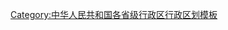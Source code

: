 {{Navbox
|name    = 中华人民共和国乡级以上行政区分省索引
|title   = [[中华人民共和国]][[中华人民共和国行政区划|乡级以上行政区]]分省区市索引
|state   = uncollapse
|bodyclass = hlist

|group1 = 4 [[直辖市]]
|list1 = 
* [[北京市乡级以上行政区列表|北京市]]
* [[天津市乡级以上行政区列表|天津市]]
* [[上海市乡级以上行政区列表|上海市]]
* [[重庆市乡级以上行政区列表|重庆市]] 

|group2 = 23 [[中华人民共和国行政区划|省]]
| list2 = 
* [[河北省乡级以上行政区列表|河北省]]
* [[山西省乡级以上行政区列表|山西省]]
* [[辽宁省乡级以上行政区列表|辽宁省]]
* [[吉林省乡级以上行政区列表|吉林省]]
* [[黑龙江省乡级以上行政区列表|黑龙江省]]
* [[江苏省乡级以上行政区列表|江苏省]]
* [[浙江省乡级以上行政区列表|浙江省]]
* [[安徽省乡级以上行政区列表|安徽省]]
* [[福建省乡级以上行政区列表|福建省]]<sup>1</sup>
* [[江西省乡级以上行政区列表|江西省]]
* [[山东省乡级以上行政区列表|山东省]]
* [[河南省乡级以上行政区列表|河南省]]
* [[湖北省乡级以上行政区列表|湖北省]]
* [[湖南省乡级以上行政区列表|湖南省]]
* [[广东省乡级以上行政区列表|广东省]]<sup>2</sup>
* [[海南省乡级以上行政区列表|海南省]]<sup>2</sup>
* [[四川省乡级以上行政区列表|四川省]]
* [[贵州省乡级以上行政区列表|贵州省]]
* [[云南省乡级以上行政区列表|云南省]]
* [[陕西省乡级以上行政区列表|陕西省]]
* [[甘肃省乡级以上行政区列表|甘肃省]]
* [[青海省乡级以上行政区列表|青海省]]
* [[台湾省 (中华人民共和国)#行政区划|<span style='color:grey'>台湾</span>]][[中华民国自由地区乡镇市区列表|<span style='color:grey'>省</span>]]<sup>1</sup>
|group3 = 5 [[自治区]]
|list3 = 
* [[内蒙古自治区乡级以上行政区列表|内蒙古自治区]]
* [[广西壮族自治区乡级以上行政区列表|广西壮族自治区]]
* [[西藏自治区乡级以上行政区列表|西藏自治区]]<sup>3</sup>
* [[宁夏回族自治区乡级以上行政区列表|宁夏回族自治区]]
* [[新疆维吾尔自治区乡级以上行政区列表|新疆维吾尔自治区]]

|group4 = {{nowrap|2 [[特别行政区]]}}
|list4 = 
* [[香港行政區劃|香港特别行政区]]
* [[澳門行政區劃|澳门特别行政区]]

|belowstyle = text-align: left; font-size: 80%;
|below = '''注释：'''1. [[台湾省 (中华人民共和国)|臺灣省]]全部和[[福建省]]部分区域從未實際統治，存在地位和主權爭議。參見[[臺海現狀]]、[[台灣問題]]和[[釣魚臺列嶼主權問題]]。关于该地区的行政区划，请见[[中华民国自由地区乡镇市区列表|臺灣行政區劃]]。 2. [[广东省]]和[[海南省]]的部分区域未實際統治，參見[[南海诸岛]]。 3. [[西藏自治区]]部分区域未實際統治，參見[[中印边界问题]]。<br />'''参见：'''[[中华人民共和国行政区划]]、[[Template:中华人民共和国副省级行政区|副省级行政区]]、[[中华人民共和国县级以上行政区列表|县级以上行政区列表]]。
}}<noinclude>

[[Category:中华人民共和国各省级行政区行政区划模板]]
</noinclude>